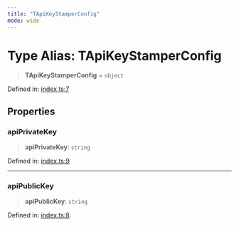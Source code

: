 ```yaml
---
title: "TApiKeyStamperConfig"
mode: wide
---
```

  
# Type Alias: TApiKeyStamperConfig

> **TApiKeyStamperConfig** = `object`

Defined in: [index.ts:7](https://github.com/tkhq/sdk/blob/d88b5e1f9a6cca8e54e61f8a127aa90fcebeaa2e/packages/api-key-stamper/src/index.ts#L7)

## Properties

### apiPrivateKey

> **apiPrivateKey**: `string`

Defined in: [index.ts:9](https://github.com/tkhq/sdk/blob/d88b5e1f9a6cca8e54e61f8a127aa90fcebeaa2e/packages/api-key-stamper/src/index.ts#L9)

***

### apiPublicKey

> **apiPublicKey**: `string`

Defined in: [index.ts:8](https://github.com/tkhq/sdk/blob/d88b5e1f9a6cca8e54e61f8a127aa90fcebeaa2e/packages/api-key-stamper/src/index.ts#L8)
